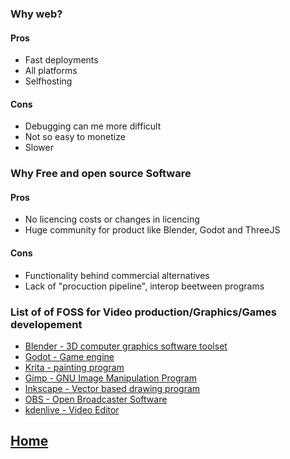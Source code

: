 
<Head>
  <title>My Blog</title>
</Head>

### Why web?

#### Pros

- Fast deployments
- All platforms
- Selfhosting

#### Cons

- Debugging can me more difficult
- Not so easy to monetize
- Slower

### Why Free and open source Software

#### Pros

- No licencing costs or changes in licencing
- Huge community for product like Blender, Godot and ThreeJS

#### Cons

- Functionality behind commercial alternatives
- Lack of "procuction pipeline", interop beetween programs

### List of of FOSS for Video production/Graphics/Games developement

- [Blender - 3D computer graphics software toolset](https://www.blender.org/)
- [Godot - Game engine](https://godotengine.org/)
- [Krita - painting program](https://krita.org/en/)
- [Gimp - GNU Image Manipulation Program](https://www.gimp.org/)
- [Inkscape - Vector based drawing program](https://inkscape.org/)
- [OBS - Open Broadcaster Software](https://obsproject.com/)
- [kdenlive - Video Editor](https://kdenlive.org/en/)

## [Home](.)
